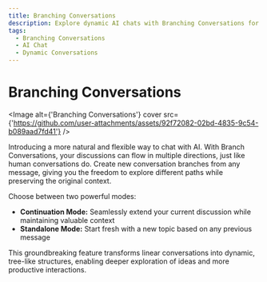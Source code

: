 ```yaml
---
title: Branching Conversations
description: Explore dynamic AI chats with Branching Conversations for deeper interactions.
tags:
  - Branching Conversations
  - AI Chat
  - Dynamic Conversations
---
```


# Branching Conversations

<Image alt={'Branching Conversations'} cover src={'https://github.com/user-attachments/assets/92f72082-02bd-4835-9c54-b089aad7fd41'} />

Introducing a more natural and flexible way to chat with AI. With Branch Conversations, your discussions can flow in multiple directions, just like human conversations do. Create new conversation branches from any message, giving you the freedom to explore different paths while preserving the original context.

Choose between two powerful modes:

- **Continuation Mode:** Seamlessly extend your current discussion while maintaining valuable context
- **Standalone Mode:** Start fresh with a new topic based on any previous message

This groundbreaking feature transforms linear conversations into dynamic, tree-like structures, enabling deeper exploration of ideas and more productive interactions.

